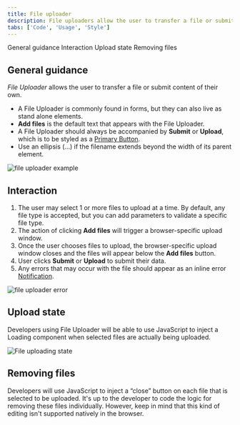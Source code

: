 ```yaml
---
title: File uploader
description: File uploaders allow the user to transfer a file or submit content of their own.
tabs: ['Code', 'Usage', 'Style']
---
```


<AnchorLinks>

<AnchorLink>General guidance </AnchorLink>
<AnchorLink>Interaction</AnchorLink>
<AnchorLink>Upload state</AnchorLink>
<AnchorLink>Removing files</AnchorLink>

</AnchorLinks>

## General guidance

_File Uploader_ allows the user to transfer a file or submit content of their own.

- A File Uploader is commonly found in forms, but they can also live as stand alone elements.
- **Add files** is the default text that appears with the File Uploader.
- A File Uploader should always be accompanied by **Submit** or **Upload**, which is to be styled as a [Primary Button](/components/button).
- Use an ellipsis (...) if the filename extends beyond the width of its parent element.

<Row>
<Column colLg={8}>

![file uploader example](images/file-uploader-usage-1.png)

</Column>
</Row>

## Interaction

1. The user may select 1 or more files to upload at a time. By default, any file type is accepted, but you can add parameters to validate a specific file type.
2. The action of clicking **Add files** will trigger a browser-specific upload window.
3. Once the user chooses files to upload, the browser-specific upload window closes and the files will appear below the **Add files** button.
4. User clicks **Submit** or **Upload** to submit their data.
5. Any errors that may occur with the file should appear as an inline error
   [Notification](/components/notification).

<Row>
<Column colLg={8}>

![file uploader error](images/file-uploader-usage-2.png)

</Column>
</Row>

## Upload state

Developers using File Uploader will be able to use JavaScript to inject a Loading component when selected files are actually being uploaded.

<Row>
<Column colLg={8}>

![File uploading state](images/file-uploader-usage-3.png)

</Column>
</Row>

## Removing files

Developers will use JavaScript to inject a “close” button on each file that is selected to be uploaded. It's up to the developer to code the logic for removing these files individually. However, keep in mind that this kind of editing isn't supported natively in the browser.
